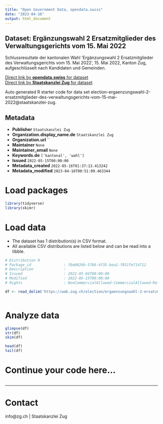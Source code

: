 ```yaml
---
title: "Open Government Data, opendata.swiss"
date: "2023-04-16"
output: html_document
---
```


## Dataset: Ergänzungswahl 2 Ersatzmitglieder des Verwaltungsgerichts vom 15. Mai 2022

Schlussresultate der kantonalen Wahl 'Ergänzungswahl 2 Ersatzmitglieder des Verwaltungsgerichts vom 15. Mai 2022', 15. Mai 2022, Kanton Zug, aufgeschlüsselt nach Kandidaten und Gemeinden.

[Direct link by **opendata.swiss** for dataset](https://opendata.swiss/de/dataset/erganzungswahl-2-ersatzmitglieder-des-verwaltungsgerichts-vom-15-mai-2022)<br>
[Direct link by **Staatskanzlei Zug** for dataset](https://wab.zug.ch/election/ergaenzungswahl-2-ersatzmitglieder-des-verwaltungsgerichts-vom-15-mai-2022/data)

Auto generated R starter code for data set election-ergaenzungswahl-2-ersatzmitglieder-des-verwaltungsgerichts-vom-15-mai-2022@staatskanzlei-zug.

## Metadata

- **Publisher** `Staatskanzlei Zug`
- **Organization.display_name.de** `Staatskanzlei Zug`
- **Organization.url** ``
- **Maintainer** `None`
- **Maintainer_email** `None`
- **Keywords.de** `['kantonal', 'wahl']`
- **Issued** `2022-05-15T00:00:00`
- **Metadata_created** `2022-05-16T01:37:13.413242`
- **Metadata_modified** `2023-04-16T00:51:09.463344`


# Load packages

```r

library(tidyverse)
library(skimr)

```

# Load data

-   The dataset has 1 distribution(s) in CSV format.
-   All available CSV distributions are listed below and can be read into a tibble.

```r

# Distribution 0
# Package_id               : f8e0826b-5766-4f35-bea1-f851fe714712
# Description              : 
# Issued                   : 2022-05-04T00:00:00
# Modified                 : 2022-05-15T00:00:00
# Rights                   : NonCommercialAllowed-CommercialAllowed-ReferenceRequired

df <- read_delim('https://wab.zug.ch/election/ergaenzungswahl-2-ersatzmitglieder-des-verwaltungsgerichts-vom-15-mai-2022/data-csv')



```

# Analyze data

```r

glimpse(df)
str(df)
skim(df)

head(df)
tail(df)

```

# Continue your code here...

```r

```

------------------------------------------------------------------------

# Contact

info@zg.ch | Staatskanzlei Zug
